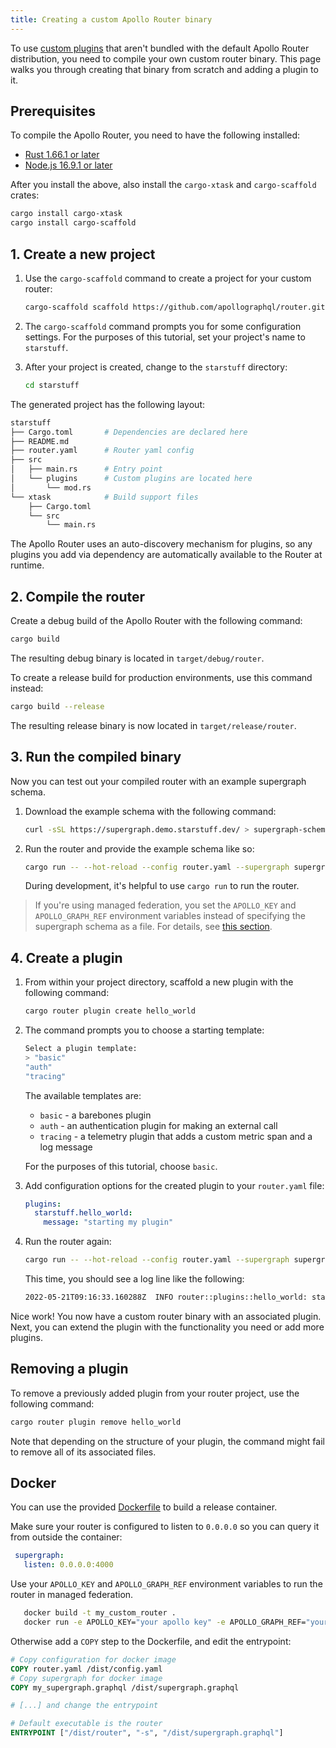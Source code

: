 ```yaml
---
title: Creating a custom Apollo Router binary
---
```



To use [custom plugins](./native/) that aren't bundled with the default Apollo Router distribution, you need to compile your own custom router binary. This page walks you through creating that binary from scratch and adding a plugin to it.

<ElasticNotice />

## Prerequisites

To compile the Apollo Router, you need to have the following installed:

<!-- renovate-automation: rustc version -->
* [Rust 1.66.1 or later](https://www.rust-lang.org/tools/install)
* [Node.js 16.9.1 or later](https://nodejs.org/en/download/)

After you install the above, also install the `cargo-xtask` and `cargo-scaffold` crates:

```sh
cargo install cargo-xtask
cargo install cargo-scaffold
```

## 1. Create a new project

1. Use the `cargo-scaffold` command to create a project for your custom router:

   ```bash
   cargo-scaffold scaffold https://github.com/apollographql/router.git -r apollo-router-scaffold/templates/base -t main
   ```

2. The `cargo-scaffold` command prompts you for some configuration settings. For the purposes of this tutorial, set your project's name to `starstuff`.

3. After your project is created, change to the `starstuff` directory:

   ```bash
   cd starstuff
   ```

The generated project has the following layout:

```bash
starstuff
├── Cargo.toml       # Dependencies are declared here
├── README.md
├── router.yaml      # Router yaml config
├── src
│   ├── main.rs      # Entry point
│   └── plugins      # Custom plugins are located here
│       └── mod.rs
└── xtask            # Build support files
    ├── Cargo.toml
    └── src
        └── main.rs
```

The Apollo Router uses an auto-discovery mechanism for plugins, so any plugins you add via dependency are automatically available to the Router at runtime.

## 2. Compile the router

Create a debug build of the Apollo Router with the following command:

```bash
cargo build
```

The resulting debug binary is located in `target/debug/router`.

To create a release build for production environments, use this command instead:

```bash
cargo build --release
```

The resulting release binary is now located in `target/release/router`.

## 3. Run the compiled binary

Now you can test out your compiled router with an example supergraph schema.

1. Download the example schema with the following command:

   ```bash
   curl -sSL https://supergraph.demo.starstuff.dev/ > supergraph-schema.graphql
   ```

2. Run the router and provide the example schema like so:

   ```bash
   cargo run -- --hot-reload --config router.yaml --supergraph supergraph-schema.graphql
   ```

   During development, it's helpful to use `cargo run` to run the router.

> If you're using managed federation, you set the `APOLLO_KEY` and `APOLLO_GRAPH_REF` environment variables instead of specifying the supergraph schema as a file. For details, see [this section](../managed-federation/setup#4-connect-the-router-to-studio).

## 4. Create a plugin

1. From within your project directory, scaffold a new plugin with the following command:

   ```bash
   cargo router plugin create hello_world
   ```

2. The command prompts you to choose a starting template:

   ```bash {2}
   Select a plugin template:
   > "basic"
   "auth"
   "tracing"
   ```

   The available templates are:

   * `basic` - a barebones plugin
   * `auth` - an authentication plugin for making an external call
   * `tracing` - a telemetry plugin that adds a custom metric span and a log message

   For the purposes of this tutorial, choose `basic`.

4. Add configuration options for the created plugin to your `router.yaml` file:

   ```yaml  title="router.yaml"
   plugins:
     starstuff.hello_world:
       message: "starting my plugin"
   ```

5. Run the router again:

    ```bash
    cargo run -- --hot-reload --config router.yaml --supergraph supergraph-schema.graphql
    ```

    This time, you should see a log line like the following:

    ```bash
    2022-05-21T09:16:33.160288Z  INFO router::plugins::hello_world: starting my plugin
    ```

Nice work! You now have a custom router binary with an associated plugin. Next, you can extend the plugin with the functionality you need or add more plugins.

## Removing a plugin

To remove a previously added plugin from your router project, use the following command:

```bash
cargo router plugin remove hello_world
```

Note that depending on the structure of your plugin, the command might fail to remove all of its associated files.

## Docker

You can use the provided [Dockerfile](https://github.com/apollographql/router/tree/main/apollo-router-scaffold/templates/base/Dockerfile) to build a release container.

Make sure your router is configured to listen to `0.0.0.0` so you can query it from outside the container:

```yml
 supergraph:
   listen: 0.0.0.0:4000
```

Use your `APOLLO_KEY` and `APOLLO_GRAPH_REF` environment variables to run the router in managed federation.

   ```bash
      docker build -t my_custom_router .
      docker run -e APOLLO_KEY="your apollo key" -e APOLLO_GRAPH_REF="your apollo graph ref" my_custom_router
   ```

Otherwise add a `COPY` step to the Dockerfile, and edit the entrypoint:

```Dockerfile
# Copy configuration for docker image
COPY router.yaml /dist/config.yaml
# Copy supergraph for docker image
COPY my_supergraph.graphql /dist/supergraph.graphql

# [...] and change the entrypoint

# Default executable is the router
ENTRYPOINT ["/dist/router", "-s", "/dist/supergraph.graphql"]
```
